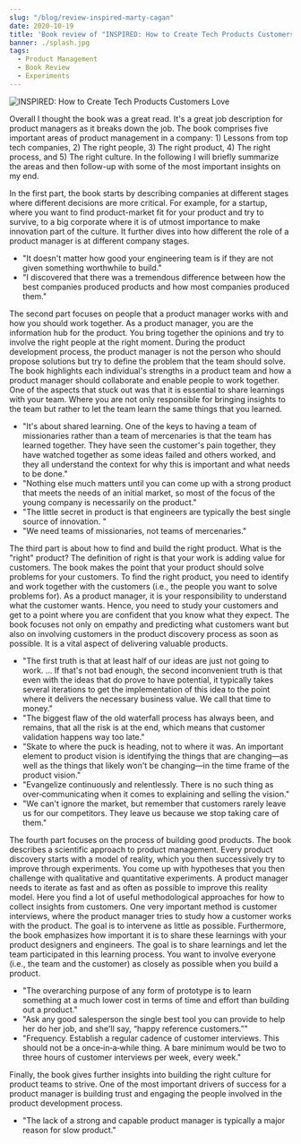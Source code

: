 ```yaml
---
slug: "/blog/review-inspired-marty-cagan"
date: 2020-10-19
title: 'Book review of "INSPIRED: How to Create Tech Products Customers Love" by Marty Cagan'
banner: ./splash.jpg
tags:
  - Product Management
  - Book Review
  - Experiments
---
```


![INSPIRED: How to Create Tech Products Customers Love](./splash.jpg)

Overall I thought the book was a great read. It's a great job description for product managers as it breaks down the job. The book comprises five important areas of product management in a company: 1) Lessons from top tech companies, 2) The right people, 3) The right product, 4) The right process, and 5) The right culture. In the following I will briefly summarize the areas and then follow-up with some of the most important insights on my end. 

In the first part, the book starts by describing companies at different stages where different decisions are more critical. For example, for a startup, where you want to find product-market fit for your product and try to survive, to a big corporate where it is of utmost importance to make innovation part of the culture. It further dives into how different the role of a product manager is at different company stages.
- "It doesn't matter how good your engineering team is if they are not given something worthwhile to build."
- "I discovered that there was a tremendous difference between how the best companies produced products and how most companies produced them."


The second part focuses on people that a product manager works with and how you should work together. As a product manager, you are the information hub for the product. You bring together the opinions and try to involve the right people at the right moment. During the product development process, the product manager is not the person who should propose solutions but try to define the problem that the team should solve. The book highlights each individual's strengths in a product team and how a product manager should collaborate and enable people to work together. One of the aspects that stuck out was that it is essential to share learnings with your team. Where you are not only responsible for bringing insights to the team but rather to let the team learn the same things that you learned. 
- "It's about shared learning.  One of the keys to having a team of missionaries rather than a team of mercenaries is that the team has learned together. They have seen the customer's pain together, they have watched together as some ideas failed and others worked, and they all understand the context for why this is important and what needs to be done."
- "Nothing else much matters until you can come up with a strong product that meets the needs of an initial market, so most of the focus of the young company is necessarily on the product."
- "The little secret in product is that engineers are typically the best single source of innovation. "
- "We need teams of missionaries, not teams of mercenaries."




The third part is about how to find and build the right product. What is the "right" product? The definition of right is that your work is adding value for customers. The book makes the point that your product should solve problems for your customers. To find the right product, you need to identify and work together with the customers (i.e., the people you want to solve problems for). As a product manager, it is your responsibility to understand what the customer wants. Hence, you need to study your customers and get to a point where you are confident that you know what they expect. The book focuses not only on empathy and predicting what customers want but also on involving customers in the product discovery process as soon as possible. It is a vital aspect of delivering valuable products. 
- "The first truth is that at least half of our ideas are just not going to work. ... If that's not bad enough, the second inconvenient truth is that even with the ideas that do prove to have potential, it typically takes several iterations to get the implementation of this idea to the point where it delivers the necessary business value. We call that time to money."
- "The biggest flaw of the old waterfall process has always been, and remains, that all the risk is at the end, which means that customer validation happens way too late."
- "Skate to where the puck is heading, not to where it was. An important element to product vision is identifying the things that are changing—as well as the things that likely won't be changing—in the time frame of the product vision."
- "Evangelize continuously and relentlessly. There is no such thing as over‐communicating when it comes to explaining and selling the vision."
- "We can't ignore the market, but remember that customers rarely leave us for our competitors. They leave us because we stop taking care of them."


The fourth part focuses on the process of building good products. The book describes a scientific approach to product management. Every product discovery starts with a model of reality, which you then successively try to improve through experiments. You come up with hypotheses that you then challenge with qualitative and quantitative experiments. A product manager needs to iterate as fast and as often as possible to improve this reality model. Here you find a lot of useful methodological approaches for how to collect insights from customers. One very important method is customer interviews, where the product manager tries to study how a customer works with the product. The goal is to intervene as little as possible.
Furthermore, the book emphasizes how important it is to share these learnings with your product designers and engineers. The goal is to share learnings and let the team participated in this learning process. You want to involve everyone (i.e., the team and the customer) as closely as possible when you build a product.
- "The overarching purpose of any form of prototype is to learn something at a much lower cost in terms of time and effort than building out a product."
- "Ask any good salesperson the single best tool you can provide to help her do her job, and she'll say, “happy reference customers.”"
- "Frequency. Establish a regular cadence of customer interviews. This should not be a once‐in‐a‐while thing. A bare minimum would be two to three hours of customer interviews per week, every week."
 
Finally, the book gives further insights into building the right culture for product teams to strive. One of the most important drivers of success for a product manager is building trust and engaging the people involved in the product development process. 
- "The lack of a strong and capable product manager is typically a major reason for slow product."
 